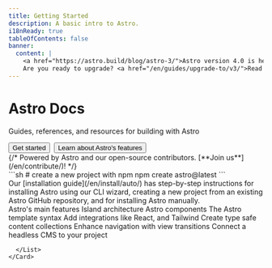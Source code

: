 ```yaml
---
title: Getting Started
description: A basic intro to Astro.
i18nReady: true
tableOfContents: false
banner:
  content: |
    <a href="https://astro.build/blog/astro-3/">Astro version 4.0 is here!</a>
    Are you ready to upgrade? <a href="/en/guides/upgrade-to/v3/">Read our upgrade guide</a>.
---
```



<Hero>
  <Fragment slot="hero-content">
    <h1>Astro Docs</h1>
    <p>
      Guides, references, and resources for building with Astro
    </p>
    <div style="display: flex; flex-wrap: wrap; gap: 0.5rem;">
      <Button href="/en/install/auto/" icon="rocket">Get started </Button>
      <Button variant="outline" href="/en/concepts/why-astro/" icon="right-arrow">Learn about Astro's features</Button>
    </div>
  </Fragment>
  <Fragment slot="hero-facepile">
    {/* Powered by Astro and our open-source contributors. [**Join us**](/en/contribute/)! */}
  </Fragment>
</Hero>

<LandingContent>
  <Card title="Start your first project" icon="rocket">
    <div class="card-split not-content">
      <div>
        ```sh
        # create a new project with npm
        npm create astro@latest
        ```
      </div>
      <div>
        Our [installation guide](/en/install/auto/) has step-by-step instructions for installing Astro using our CLI wizard, creating a new project from an existing Astro GitHub repository, and for installing Astro manually.
      </div>
    </div>
  </Card>
  <CardGrid>
    <Card title="Learn" icon="open-book">
      <List>
        <Link href="/en/concepts/why-astro/">Astro's main features</Link>
        <Link href="/en/concepts/islands/">Island architecture</Link>
        <Link href="/en/core-concepts/astro-components/">Astro components</Link>
        <Link href="/en/core-concepts/astro-syntax/">The Astro template syntax</Link>
      </List>
    </Card>
    <Card title="Extend" icon="puzzle">
      <List>
        <Link href="/en/guides/integrations-guide/">Add integrations like React, and Tailwind</Link>
        <Link href="/en/guides/content-collections/">Create type safe content collections</Link>
        <Link href="/en/guides/view-transitions/">Enhance navigation with view transitions</Link>
        <Link href="/en/guides/cms/">Connect a headless CMS to your project</Link>
        
      </List>
    </Card>
  </CardGrid>
  <Discord title="Have a question or want to get involved?" cta="Join our Discord"/>
</LandingContent>
